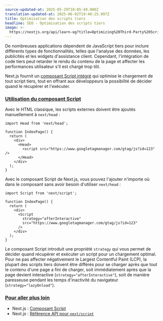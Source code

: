 ```yaml
---
source-updated-at: 2025-05-29T18:05:49.000Z
translation-updated-at: 2025-06-02T19:40:25.997Z
title: Optimisation des scripts tiers
headline: SEO - Optimisation des scripts tiers
image: >-
  https://nextjs.org/api/learn-og?title=Optimizing%20Third-Party%20Scripts&amp;chapter=28
---
```


De nombreuses applications dépendent de JavaScript tiers pour inclure différents types de fonctionnalités, telles que l'analyse des données, les publicités et les widgets d'assistance client. Cependant, l'intégration de code tiers peut retarder le rendu du contenu de la page et affecter les performances utilisateur s'il est chargé trop tôt.

Next.js fournit un [composant Script intégré](/docs/basic-features/script) qui optimise le chargement de tout script tiers, tout en offrant aux développeurs la possibilité de décider quand le récupérer et l'exécuter.

### [Utilisation du composant Script](#using-the-script-component)

Avec le HTML classique, les scripts externes doivent être ajoutés manuellement à `next/head` :

```
import Head from 'next/head';
 
function IndexPage() {
  return (
    <div>
      <Head>
        <script src="https://www.googletagmanager.com/gtag/js?id=123" />
      </Head>
    </div>
  );
}
```

Avec le composant Script de Next.js, vous pouvez l'ajouter n'importe où dans le composant sans avoir besoin d'utiliser `next/head` :

```
import Script from 'next/script';
 
function IndexPage() {
  return (
    <div>
      <Script
        strategy="afterInteractive"
        src="https://www.googletagmanager.com/gtag/js?id=123"
      />
    </div>
  );
}
```

Le composant Script introduit une propriété `strategy` qui vous permet de décider quand récupérer et exécuter un script pour un chargement optimal. Pour ne pas affecter négativement le Largest Contentful Paint (LCP), la plupart des scripts tiers doivent être différés pour se charger après que tout le contenu d'une page a fini de charger, soit immédiatement après que la page devient interactive (`strategy="afterInteractive"`), soit de manière paresseuse pendant les temps d'inactivité du navigateur (`strategy="lazyOnload"`).

### [Pour aller plus loin](#further-reading)

*   Next.js : [Composant Script](/docs/basic-features/script)
*   Next.js : [Référence API pour `next/script`](/docs/api-reference/next/script)